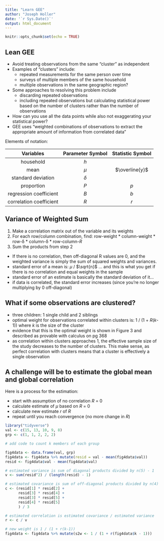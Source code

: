```yaml
---
title: "Learn GEE"
author: "Joseph Holler"
date: '`r Sys.Date()`'
output: html_document
---
```


```r
knitr::opts_chunk$set(echo = TRUE)
```

## Lean GEE

-   Avoid treating observations from the same "cluster" as independent
-   Examples of "clusters" include:
    -   repeated measurements for the same person over time
    -   surveys of multiple members of the same household
    -   multiple observations in the same geographic region?
-   Some approaches to resolving this problem include
    -   discarding repeated observations
    -   including repeated observations but calculating statistical power based on the number of clusters rather than the number of observations
-   How can you use all the data points while also not exaggerating your statistical power?
-   GEE uses "weighted combinations of observations to extract the appropriate amount of information from correlated data"

Elements of notation:

|        Variables        | Parameter Symbol | Statistic Symbol |
|:-----------------------:|:----------------:|:----------------:|
|        household        |       $h$        |                  |
|          mean           |      $\mu$       |  $\overline{y}$  |
|   standard deviation    |     $\delta$     |                  |
|       proportion        |       $P$        |       $p$        |
| regression coefficient  |       $B$        |       $b$        |
| correlation coefficient |       $R$        |       $r$        |

## Variance of Weighted Sum

1.  Make a correlation matrix out of the variable and its weights
2.  For each row/column combination, find: row-weight \* column-weight \* row-δ \* column-δ \* row-column-$R$
3.  Sum the products from step 2

- If there is no correlation, then off-diagonal R values are 0, and the weighted variance is simply the sum of squared weights and variances.
- standard error of a mean is: $\mu$ / $\sqrt{n}$  ... and this is what you get if there is no correlation and equal weights in the sample
- standard error of an estimate is basically the standard deviation of it... 
- if data is correlated, the standard error increases (since you're no longer multiplying by 0 off-diagonal)

## What if some observations are clustered?

- three children: 1 single child and 2 siblings
- optimal weight for observations correlated within clusters is: 1 / (1 + $R$($k$-1))  where $k$ is the size of the cluster
- evidence that this is the optimal weight is shown in Figure 3 and described as provable with calculus on pg 368
- as correlation within clusters approaches 1, the effective sample size of the study decreases to the number of clusters. This make sense, as perfect correlation with clusters means that a cluster is effectively a single observation

## A challenge will be to estimate the global mean and global correlation

Here is a process for the estimation:

- start with assumption of no correlation $R$ = 0
- calculate estimate of $\mu$ based on $R$ = 0
- calculate new estimate $r$ of $R$
- repeat until you reach convergence (no more change in $R$)

```r
library("tidyverse")
val <- c(15, 13, 10, 9, 8)
grp <- c(1, 1, 2, 2, 2)

# add code to count k members of each group

fig4data <- data.frame(val, grp)
fig4data <- fig4data %>% mutate(resid = val - mean(fig4data$val))
resid <- fig4data$val - mean(fig4data$val)

# estimated variance is sum of diagonal products divided by n(5) - 1
v <- sum(resid^2) / (length(resid) - 1)

# estimated covariance is sum of off-diagonal products divided by n(4) - 1
c <- (resid[1] * resid[2] + 
      resid[3] * resid[4] +
      resid[3] * resid[5] +
      resid[4] * resid[5] 
      ) / 3

# estimated correlation is estimated covariance / estimated variance
r <- c / v

# new weight is 1 / (1 + r(k-1))
fig4data <- fig4data %>% mutate(s2w <- 1 / (1 + r(fig4data$k - 1)))
```


